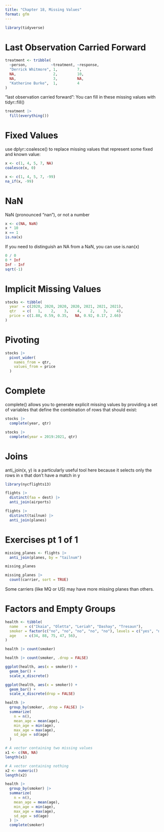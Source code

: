 ```yaml
---
title: "Chapter 18, Missing Values"
format: gfm
---
```


```r
library(tidyverse)

```

# Last Observation Carried Forward

```r
treatment <- tribble(
  ~person,           ~treatment, ~response,
  "Derrick Whitmore", 1,         7,
  NA,                 2,         10,
  NA,                 3,         NA,
  "Katherine Burke",  1,         4
)
```

“last observation carried forward”: You can fill in these missing values with tidyr::fill()
```r
treatment |>
  fill(everything())
```

# Fixed Values
use dplyr::coalesce() to replace missing values that represent some fixed and known value:
```r
x <- c(1, 4, 5, 7, NA)
coalesce(x, 0)
```

```r
x <- c(1, 4, 5, 7, -99)
na_if(x, -99)
```

# NaN
NaN (pronounced “nan”), or not a number
```r
x <- c(NA, NaN)
x * 10
x == 1
is.na(x)
```

If you need to distinguish an NA from a NaN, you can use is.nan(x)
```r
0 / 0 
0 * Inf
Inf - Inf
sqrt(-1)
```
# Implicit Missing Values
```r
stocks <- tibble(
  year  = c(2020, 2020, 2020, 2020, 2021, 2021, 2021),
  qtr   = c(   1,    2,    3,    4,    2,    3,    4),
  price = c(1.88, 0.59, 0.35,   NA, 0.92, 0.17, 2.66)
)
```

# Pivoting
```r
stocks |>
  pivot_wider(
    names_from = qtr, 
    values_from = price
  )
```

# Complete
complete() allows you to generate explicit missing values by providing a set of variables that define the combination of rows that should exist: 
```r
stocks |>
  complete(year, qtr)
```
```r
stocks |>
  complete(year = 2019:2021, qtr)
```

# Joins
anti_join(x, y) is a particularly useful tool here because it selects only the rows in x that don’t have a match in y
```r
library(nycflights13)

flights |> 
  distinct(faa = dest) |> 
  anti_join(airports)

flights |> 
  distinct(tailnum) |> 
  anti_join(planes)
```
# Exercises pt 1 of 1
```r
missing_planes <- flights |> 
  anti_join(planes, by = "tailnum")

missing_planes

missing_planes |> 
  count(carrier, sort = TRUE)
```
Some carriers (like MQ or US) may have more missing planes than others.

# Factors and Empty Groups
```r
health <- tibble(
  name   = c("Ikaia", "Oletta", "Leriah", "Dashay", "Tresaun"),
  smoker = factor(c("no", "no", "no", "no", "no"), levels = c("yes", "no")),
  age    = c(34, 88, 75, 47, 56),
)
```

```r
health |> count(smoker)

health |> count(smoker, .drop = FALSE)
```

```r
ggplot(health, aes(x = smoker)) +
  geom_bar() +
  scale_x_discrete()

ggplot(health, aes(x = smoker)) +
  geom_bar() +
  scale_x_discrete(drop = FALSE)
```
```r
health |> 
  group_by(smoker, .drop = FALSE) |> 
  summarize(
    n = n(),
    mean_age = mean(age),
    min_age = min(age),
    max_age = max(age),
    sd_age = sd(age)
  )
```
```r
# A vector containing two missing values
x1 <- c(NA, NA)
length(x1)

# A vector containing nothing
x2 <- numeric()
length(x2)
```

```r
health |> 
  group_by(smoker) |> 
  summarize(
    n = n(),
    mean_age = mean(age),
    min_age = min(age),
    max_age = max(age),
    sd_age = sd(age)
  ) |> 
  complete(smoker)
```

